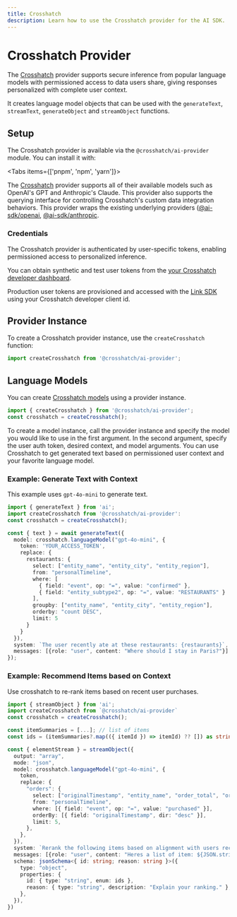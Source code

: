 ```yaml
---
title: Crosshatch
description: Learn how to use the Crosshatch provider for the AI SDK.
---
```


# Crosshatch Provider

The [Crosshatch](https://crosshatch.io) provider supports secure inference from popular language models with permissioned access to data users share, giving responses personalized with complete user context.

It creates language model objects that can be used with the `generateText`, `streamText`, `generateObject` and `streamObject` functions.

## Setup

The Crosshatch provider is available via the `@crosshatch/ai-provider` module.
You can install it with:

<Tabs items={['pnpm', 'npm', 'yarn']}>
  <Tab>
    <Snippet text="pnpm add @crosshatch/ai-provider" dark />
  </Tab>
  <Tab>
    <Snippet text="npm install @crosshatch/ai-provider" dark />
  </Tab>
  <Tab>
    <Snippet text="yarn add @crosshatch/ai-provider" dark />
  </Tab>
</Tabs>

The [Crosshatch](https://crosshatch.io/) provider supports all of their available models such as OpenAI's GPT and Anthropic's Claude. This provider also supports the querying interface for controlling Crosshatch's custom data integration behaviors. This provider wraps the existing underlying providers ([@ai-sdk/openai](/providers/ai-sdk-providers/openai), [@ai-sdk/anthropic](/providers/ai-sdk-providers/openai).

### Credentials

The Crosshatch provider is authenticated by user-specific tokens, enabling permissioned access to personalized inference.

You can obtain synthetic and test user tokens from the [your Crosshatch developer dashboard](https://platform.crosshatch.io/).

Production user tokens are provisioned and accessed with the [Link SDK](https://www.npmjs.com/package/@crosshatch/link) using your Crosshatch developer client id.

## Provider Instance

To create a Crosshatch provider instance, use the `createCrosshatch` function:

```ts
import createCrosshatch from '@crosshatch/ai-provider';
```

## Language Models

You can create [Crosshatch models](https://docs.crosshatch.io/endpoints/ai#supported-model-providers) using a provider instance.

```ts
import { createCrosshatch } from '@crosshatch/ai-provider';
const crosshatch = createCrosshatch();
```

To create a model instance, call the provider instance and specify the model you would like to use in the first argument. In the second argument, specify the user auth token, desired context, and model arguments.
You can use Crosshatch to get generated text based on permissioned user context and your favorite language model.

### Example: Generate Text with Context

This example uses `gpt-4o-mini` to generate text.

```ts
import { generateText } from 'ai';
import createCrosshatch from '@crosshatch/ai-provider':
const crosshatch = createCrosshatch();

const { text } = await generateText({
  model: crosshatch.languageModel("gpt-4o-mini", {
    token: 'YOUR_ACCESS_TOKEN',
    replace: {
      restaurants: {
        select: ["entity_name", "entity_city", "entity_region"],
        from: "personalTimeline",
        where: [
          { field: "event", op: "=", value: "confirmed" },
          { field: "entity_subtype2", op: "=", value: "RESTAURANTS" }
        ],
        groupby: ["entity_name", "entity_city", "entity_region"],
        orderby: "count DESC",
        limit: 5
      }
    }
  }),
  system: `The user recently ate at these restaurants: {restaurants}`,
  messages: [{role: "user", content: "Where should I stay in Paris?"}]
});
```

### Example: Recommend Items based on Context

Use crosshatch to re-rank items based on recent user purchases.

```ts
import { streamObject } from 'ai';
import createCrosshatch from `@crosshatch/ai-provider`
const crosshatch = createCrosshatch();

const itemSummaries = [...]; // list of items
const ids = (itemSummaries?.map(({ itemId }) => itemId) ?? []) as string[];

const { elementStream } = streamObject({
  output: "array",
  mode: "json",
  model: crosshatch.languageModel("gpt-4o-mini", {
    token,
    replace: {
      "orders": {
        select: ["originalTimestamp", "entity_name", "order_total", "order_summary"],
        from: "personalTimeline",
        where: [{ field: "event", op: "=", value: "purchased" }],
        orderBy: [{ field: "originalTimestamp", dir: "desc" }],
        limit: 5,
      },
    },
  }),
  system: `Rerank the following items based on alignment with users recent purchases {orders}`,
  messages: [{role: "user", content: "Heres a list of item: ${JSON.stringify(itemSummaries)"},],
  schema: jsonSchema<{ id: string; reason: string }>({
    type: "object",
    properties: {
      id: { type: "string", enum: ids },
      reason: { type: "string", description: "Explain your ranking." },
    },
  }),
})
```
